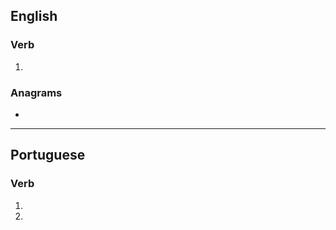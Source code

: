 ==English==

===Verb===
{{head|en|verb form}}

# {{en-third-person singular of|harmonize}}

===Anagrams===
* {{anagrams|en|Horezmians}}

----

==Portuguese==

===Verb===
{{pt-verb-form}}

# {{inflection of|harmonizar||2|s|pres|subj|lang=pt}}
# {{inflection of|harmonizar||2|s|negative|impr|lang=pt}}